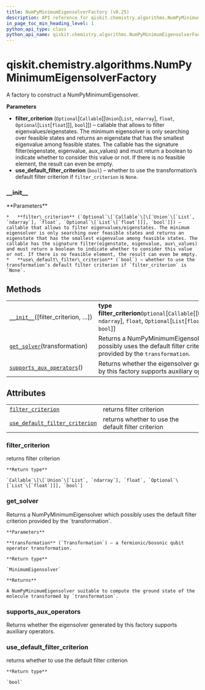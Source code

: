 ```yaml
---
title: NumPyMinimumEigensolverFactory (v0.25)
description: API reference for qiskit.chemistry.algorithms.NumPyMinimumEigensolverFactory in qiskit v0.25
in_page_toc_min_heading_level: 1
python_api_type: class
python_api_name: qiskit.chemistry.algorithms.NumPyMinimumEigensolverFactory
---
```


<span id="qiskit-chemistry-algorithms-numpyminimumeigensolverfactory" />

# qiskit.chemistry.algorithms.NumPyMinimumEigensolverFactory

<Class id="qiskit.chemistry.algorithms.NumPyMinimumEigensolverFactory" isDedicatedPage={true} github="https://github.com/qiskit-community/qiskit-aqua/tree/stable/0.9/qiskit/chemistry/algorithms/ground_state_solvers/minimum_eigensolver_factories/numpy_minimum_eigensolver_factory.py" signature="NumPyMinimumEigensolverFactory(filter_criterion=None, use_default_filter_criterion=False)" modifiers="class">
  A factory to construct a NumPyMinimumEigensolver.

  **Parameters**

  *   **filter\_criterion** (`Optional`\[`Callable`\[\[`Union`\[`List`, `ndarray`], `float`, `Optional`\[`List`\[`float`]]], `bool`]]) – callable that allows to filter eigenvalues/eigenstates. The minimum eigensolver is only searching over feasible states and returns an eigenstate that has the smallest eigenvalue among feasible states. The callable has the signature filter(eigenstate, eigenvalue, aux\_values) and must return a boolean to indicate whether to consider this value or not. If there is no feasible element, the result can even be empty.
  *   **use\_default\_filter\_criterion** (`bool`) – whether to use the transformation’s default filter criterion if `filter_criterion` is `None`.

  ### \_\_init\_\_

  <Function id="qiskit.chemistry.algorithms.NumPyMinimumEigensolverFactory.__init__" signature="__init__(filter_criterion=None, use_default_filter_criterion=False)">
    **Parameters**

    *   **filter\_criterion** (`Optional`\[`Callable`\[\[`Union`\[`List`, `ndarray`], `float`, `Optional`\[`List`\[`float`]]], `bool`]]) – callable that allows to filter eigenvalues/eigenstates. The minimum eigensolver is only searching over feasible states and returns an eigenstate that has the smallest eigenvalue among feasible states. The callable has the signature filter(eigenstate, eigenvalue, aux\_values) and must return a boolean to indicate whether to consider this value or not. If there is no feasible element, the result can even be empty.
    *   **use\_default\_filter\_criterion** (`bool`) – whether to use the transformation’s default filter criterion if `filter_criterion` is `None`.
  </Function>

  ## Methods

  |                                                                                                                                                                                                      |                                                                                                                                    |
  | ---------------------------------------------------------------------------------------------------------------------------------------------------------------------------------------------------- | ---------------------------------------------------------------------------------------------------------------------------------- |
  | [`__init__`](#qiskit.chemistry.algorithms.NumPyMinimumEigensolverFactory.__init__ "qiskit.chemistry.algorithms.NumPyMinimumEigensolverFactory.__init__")(\[filter\_criterion, …])                    | **type filter\_criterion**`Optional`\[`Callable`\[\[`Union`\[`List`, `ndarray`], `float`, `Optional`\[`List`\[`float`]]], `bool`]] |
  | [`get_solver`](#qiskit.chemistry.algorithms.NumPyMinimumEigensolverFactory.get_solver "qiskit.chemistry.algorithms.NumPyMinimumEigensolverFactory.get_solver")(transformation)                       | Returns a NumPyMinimumEigensolver which possibly uses the default filter criterion provided by the `transformation`.               |
  | [`supports_aux_operators`](#qiskit.chemistry.algorithms.NumPyMinimumEigensolverFactory.supports_aux_operators "qiskit.chemistry.algorithms.NumPyMinimumEigensolverFactory.supports_aux_operators")() | Returns whether the eigensolver generated by this factory supports auxiliary operators.                                            |

  ## Attributes

  |                                                                                                                                                                                                                      |                                                     |
  | -------------------------------------------------------------------------------------------------------------------------------------------------------------------------------------------------------------------- | --------------------------------------------------- |
  | [`filter_criterion`](#qiskit.chemistry.algorithms.NumPyMinimumEigensolverFactory.filter_criterion "qiskit.chemistry.algorithms.NumPyMinimumEigensolverFactory.filter_criterion")                                     | returns filter criterion                            |
  | [`use_default_filter_criterion`](#qiskit.chemistry.algorithms.NumPyMinimumEigensolverFactory.use_default_filter_criterion "qiskit.chemistry.algorithms.NumPyMinimumEigensolverFactory.use_default_filter_criterion") | returns whether to use the default filter criterion |

  ### filter\_criterion

  <Attribute id="qiskit.chemistry.algorithms.NumPyMinimumEigensolverFactory.filter_criterion">
    returns filter criterion

    **Return type**

    `Callable`\[\[`Union`\[`List`, `ndarray`], `float`, `Optional`\[`List`\[`float`]]], `bool`]
  </Attribute>

  ### get\_solver

  <Function id="qiskit.chemistry.algorithms.NumPyMinimumEigensolverFactory.get_solver" signature="get_solver(transformation)">
    Returns a NumPyMinimumEigensolver which possibly uses the default filter criterion provided by the `transformation`.

    **Parameters**

    **transformation** (`Transformation`) – a fermionic/bosonic qubit operator transformation.

    **Return type**

    `MinimumEigensolver`

    **Returns**

    A NumPyMinimumEigensolver suitable to compute the ground state of the molecule transformed by `transformation`.
  </Function>

  ### supports\_aux\_operators

  <Function id="qiskit.chemistry.algorithms.NumPyMinimumEigensolverFactory.supports_aux_operators" signature="supports_aux_operators()">
    Returns whether the eigensolver generated by this factory supports auxiliary operators.
  </Function>

  ### use\_default\_filter\_criterion

  <Attribute id="qiskit.chemistry.algorithms.NumPyMinimumEigensolverFactory.use_default_filter_criterion">
    returns whether to use the default filter criterion

    **Return type**

    `bool`
  </Attribute>
</Class>

